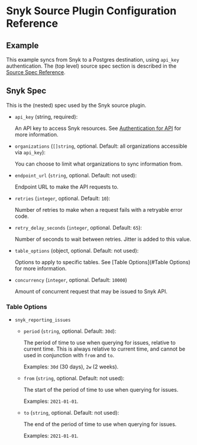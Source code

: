 # Snyk Source Plugin Configuration Reference

## Example

This example syncs from Snyk to a Postgres destination, using `api_key` authentication.
The (top level) source spec section is described in the [Source Spec Reference](/docs/reference/source-spec).


<Configuration />

## Snyk Spec

This is the (nested) spec used by the Snyk source plugin.

- `api_key` (string, required):

  An API key to access Snyk resources.
  See [Authentication for API](https://docs.snyk.io/snyk-api-info/authentication-for-api) for more information.

- `organizations`  (`[]string`, optional. Default: all organizations accessible via `api_key`):

  You can choose to limit what organizations to sync information from.

- `endpoint_url` (`string`, optional. Default: not used):

  Endpoint URL to make the API requests to.

- `retries` (`integer`, optional. Default: `10`):

  Number of retries to make when a request fails with a retryable error code.

- `retry_delay_seconds` (`integer`, optional. Default: `65`):

  Number of seconds to wait between retries. Jitter is added to this value.

- `table_options` (object, optional. Default: not used):

  Options to apply to specific tables. See [Table Options](#Table Options) for more information.

- `concurrency` (`integer`, optional. Default: `10000`)

  Amount of concurrent request that may be issued to Snyk API.

### Table Options

- `snyk_reporting_issues`

  - `period` (`string`, optional. Default: `30d`):

    The period of time to use when querying for issues, relative to current time.
    This is always relative to current time, and cannot be used in conjunction with `from` and `to`.

    Examples: `30d` (30 days), `2w` (2 weeks).

  - `from` (`string`, optional. Default: not used):

    The start of the period of time to use when querying for issues.

    Examples: `2021-01-01`.

  - `to` (`string`, optional. Default: not used):

    The end of the period of time to use when querying for issues.

    Examples: `2021-01-01`.